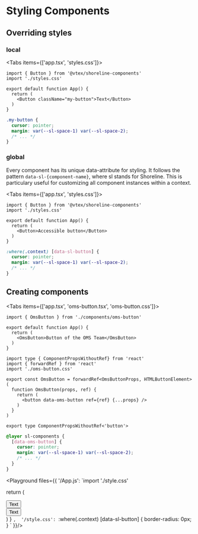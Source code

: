 
# Styling Components

## Overriding styles

### local

<Tabs items={['app.tsx', 'styles.css']}>

<Tab>

```tsx
import { Button } from '@vtex/shoreline-components'
import './styles.css'

export default function App() {
  return (
    <Button className="my-button">Text</Button> 
  )
}
```

</Tab>

<Tab>

```css
.my-button {
  cursor: pointer;
  margin: var(--sl-space-1) var(--sl-space-2);
  /* ... */
}
```

</Tab>

</Tabs>

### global

Every component has its unique data-attribute for styling. It follows the pattern `data-sl-{component-name}`, where sl stands for Shoreline. This is particulary useful for customizing all component instances within a context.

<Tabs items={['app.tsx', 'styles.css']}>

<Tab>

```tsx
import { Button } from '@vtex/shoreline-components'
import './styles.css'

export default function App() {
  return (
    <Button>Accessible button</Button> 
  )
}
```

</Tab>

<Tab>

```css
:where(.context) [data-sl-button] {
  cursor: pointer;
  margin: var(--sl-space-1) var(--sl-space-2);
  /* ... */
}
```

</Tab>

</Tabs>


## Creating components

<Tabs items={['app.tsx', 'oms-button.tsx', 'oms-button.css']}>

<Tab>

```tsx
import { OmsButton } from './components/oms-button'

export default function App() {
  return (
    <OmsButton>Button of the OMS Team</OmsButton> 
  )
}
```

</Tab>

<Tab>

```tsx
import type { ComponentPropsWithoutRef} from 'react'
import { forwardRef } from 'react'
import './oms-button.css'

export const OmsButton = forwardRef<OmsButtonProps, HTMLButtonElement>(
  function OmsButton(props, ref) {
    return (
      <button data-oms-button ref={ref} {...props} />
    )
  }
)

export type ComponentPropsWithoutRef<'button'>
```

</Tab>

<Tab>

```css
@layer sl-components {
  [data-oms-button] {
    cursor: pointer;
    margin: var(--sl-space-1) var(--sl-space-2);
    /* ... */
  }
}
```

</Tab>

</Tabs>

<Playground files={{
  '/App.js': `import './style.css'

  return (
    <Stack>
      <div>
        <Button variant="primary">Text</Button>
      </div>
      <div className="context">
        <Button variant="primary">Text</Button>
      </div>
    </Stack>
  )
}
`, 
  '/style.css': `:where(.context) [data-sl-button] {
    border-radius: 0px;
}
`
}}/>